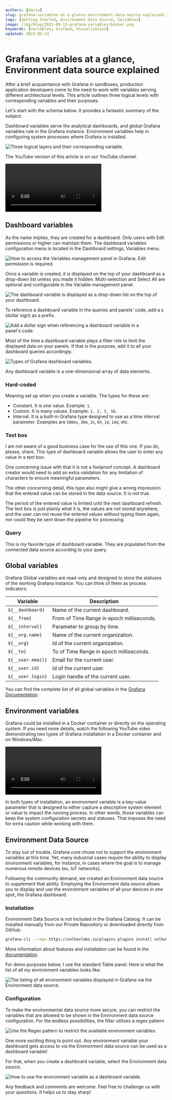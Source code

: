 ```yaml
---
authors: [daria]
slug: grafana-variables-at-a-glance-environment-data-source-explained-102b8e05e1a5/
tags: [Getting Started, Environment Data Source, Variables]
image: /img/blog/2022-09-13-grafana-variables/banner.png
keywords: [Variables, Grafana, Visualization]
updated: 2023-02-13
---
```



# Grafana variables at a glance, Environment data source explained

After a brief acquaintance with Grafana in sandboxes, production application developers come to the need to work with variables serving different architectural levels. This article outlines three logical levels with corresponding variables and their purposes.

<!--truncate-->

Let's start with the schema below. It provides a fantastic summary of the subject.

Dashboard variables serve the analytical dashboards, and global Grafana variables rule in the Grafana instance. Environment variables help in configuring system processes where Grafana is installed.

<Image
  title="Three logical layers and their corresponding variable."
  src="/img/blog/2022-09-13-grafana-variables/schema.png"
/>

The YouTube version of this article is on our YouTube channel.

<Video
  src="https://www.youtube.com/embed/sczRq2lI3e4"
  title="Dashboard, Global and Environment variables in Grafana."
/>

## Dashboard variables

As the name implies, they are created for a dashboard. Only users with Edit permissions or higher can maintain them. The dashboard variables configuration menu is located in the Dashboard settings, Variables menu.

<Image
  title="How to access the Variables management panel in Grafana. Edit permission is required."
  src="/img/blog/2022-09-13-grafana-variables/menu.png"
/>

Once a variable is created, it is displayed on the top of your dashboard as a drop-down list unless you made it hidden. Multi-selection and Select All are optional and configurable in the Variable management panel.

<Image
  title="The dashboard variable is displayed as a drop-down list on the top of your dashboard."
  src="/img/blog/2022-09-13-grafana-variables/dropdown.png"
/>

To reference a dashboard variable in the queries and panels' code, add a `$` (dollar sign) as a prefix.

<Image
  title="Add a dollar sign when referencing a dashboard variable in a panel's code."
  src="/img/blog/2022-09-13-grafana-variables/prefix.png"
/>

Most of the time a dashboard variable plays a filter role to limit the displayed data on your panels. If that is the purpose, add it to all your dashboard queries accordingly.

<Image
  title="Types of Grafana dashboard variables."
  src="/img/blog/2022-09-13-grafana-variables/edit.png"
/>

Any dashboard variable is a one-dimensional array of data elements.

### Hard-coded

Meaning set up when you create a variable. The types for these are:

- Constant. It is one value. Example: `1`.
- Custom. It is many values. Example: `1, 2, 3, 56`.
- Interval. It is a built-in Grafana type designed to use as a time interval parameter. Examples are `500ms`, `30m`, `1h`, `6h`, `1d`, `14d`, etc.

### Text box

I am not aware of a good business case for the use of this one. If you do, please, share. This type of dashboard variable allows the user to enter any value in a text box.

One concerning issue with that it is not a foolproof concept. A dashboard creator would need to add an extra validation for any limitation of characters to ensure meaningful parameters.

The other concerning detail, this type also might give a wrong impression that the entered value can be stored in the data source. It is not true.

The period of the entered value is limited until the next dashboard refresh. The text box is just plainly what it is, the values are not stored anywhere, and the user can not reuse the entered values without typing them again, nor could they be sent down the pipeline for processing.

### Query

This is my favorite type of dashboard variable. They are populated from the connected data source according to your query.

## Global variables

Grafana Global variables are read-only and designed to store the statuses of the working Grafana instance. You can think of them as process indicators.

| Variable          | Description                               |
| ----------------- | ----------------------------------------- |
| `${__dashboard}`  | Name of the current dashboard.            |
| `${__from}`       | From of Time Range in epoch milliseconds. |
| `${__interval}`   | Parameter to group by time.               |
| `${__org.name}`   | Name of the current organization.         |
| `${__org}`        | Id of the current organization.           |
| `${__to}`         | To of Time Range in epoch milliseconds.   |
| `${__user.email}` | Email for the current user.               |
| `${__user.id}`    | Id of the current user.                   |
| `${__user.login}` | Login handle of the current user.         |

You can find the complete list of all global variables in the [Grafana Documentation](https://grafana.com/docs/grafana/latest/variables/variable-types/global-variables/).

## Environment variables

Grafana could be installed in a Docker container or directly on the operating system. If you need more details, watch the following YouTube video demonstrating two types of Grafana installation in a Docker container and on Windows/Mac.

<Video
  src="https://www.youtube.com/embed/xTQpV7B700w"
  title="How to Install Grafana for Data Analysts and Data Scientists."
/>

In both types of installation, an environment variable is a key-value parameter that is designed to either capture a descriptive system element or value to impact the running process. In other words, those variables can keep the system configuration secrets and statuses. That imposes the need for extra caution while working with them.

## Environment Data Source

To stay out of trouble, Grafana core chose not to support the environment variables at this time. Yet, many industrial cases require the ability to display environment variables, for instance, in cases where the goal is to manage numerous remote devices (ex, IoT networks).

Following the community demand, we created an Environment data source to supplement that ability. Employing the Environment data source allows you to display and use the environment variables of all your devices in one spot, the Grafana dashboard.

### Installation

Environment Data Source is not included in the Grafana Catalog. It can be installed manually from our Private Repository or downloaded directly from GitHub:

```bash
grafana-cli --repo https://volkovlabs.io/plugins plugins install volkovlabs-env-datasource
```

More information about features and installation can be found in the [documentation](/plugins/volkovlabs-env-datasource).

For demo purposes below, I use the standard Table panel. Here is what the list of all my environment variables looks like:

<Image
  title="The listing of all environment variables displayed in Grafana via the Environment data source."
  src="/img/blog/2022-09-13-grafana-variables/dashboard.png"
/>

### Configuration

To make the environmental data source more secure, you can restrict the variables that are allowed to be shown in the Environment data source configuration. For the endless possibilities, the filter utilizes a regex pattern

<Image
  title="Use the Regex pattern to restrict the available environment variables."
  src="/img/blog/2022-09-13-grafana-variables/regex.png"
/>

One more exciting thing to point out. Any environment variable your dashboard gets access to via the Environment data source can be used as a dashboard variable!

For that, when you create a dashboard variable, select the Environment data source.

<Image
  title="How to use the environment variable as a dashboard variable."
  src="/img/blog/2022-09-13-grafana-variables/variable.png"
/>

Any feedback and comments are welcome. Feel free to challenge us with your questions. It helps us to stay sharp!
